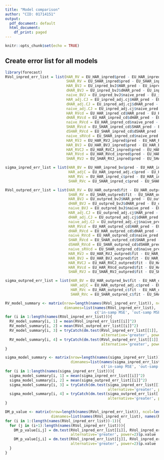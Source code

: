 ```yaml
---
title: "Model comparison"
author: "CID: 01714151"
output:
  pdf_document: default
  html_document:
    df_print: paged
---
```


```r
knitr::opts_chunk$set(echo = TRUE)
```

## Create error list for all models
```r
library(forecast)
RVol_inpred_err_list = list(HAR_RV = EU_HAR_inpred$pred - EU_HAR_inpred$true,
                            SHAR_RV = EU_SHAR_inpred$pred - EU_SHAR_inpred$true,
                            HAR_BVJ = EU_inpred_bvJ$HAR_pred - EU_inpred_bvJ$true,
                            dHAR_BVJ = EU_inpred_bvJ$dHAR_pred - EU_inpred_bvJ$true,
                            naive_BVJ = EU_inpred_bvJ$naive_pred - EU_inpred_bvJ$true,
                            HAR_adj.CJ = EU_inpred_adj.cj$HAR_pred - EU_inpred_adj.cj$true,
                            dHAR_adj.CJ = EU_inpred_adj.cj$dHAR_pred - EU_inpred_adj.cj$true,
                            naive_adj.CJ = EU_inpred_adj.cj$naive_pred - EU_inpred_adj.cj$true,
                            HAR_RVcd = EU_HAR_inpred_cd$HAR_pred - EU_HAR_inpred_cd$true,
                            dHAR_RVcd = EU_HAR_inpred_cd$dHAR_pred - EU_HAR_inpred_cd$true,
                            naive_RVcd = EU_HAR_inpred_cd$naive_pred - EU_HAR_inpred_cd$true,
                            SHAR_RVcd = EU_SHAR_inpred_cd$SHAR_pred - EU_SHAR_inpred_cd$true,
                            dSHAR_RVcd = EU_SHAR_inpred_cd$dSHAR_pred - EU_SHAR_inpred_cd$true,
                            naive_sRVcd = EU_SHAR_inpred_cd$naive_pred - EU_SHAR_inpred_cd$true,
                            HAR_RVJ = EU_HAR_RVJ_inpred$pred - EU_HAR_RVJ_inpred$true,
                            HAR_BVJ = EU_HAR_BVJ_inpred$pred - EU_HAR_BVJ_inpred$true,
                            HAR_RVCJ = EU_HAR_RVCJ_inpred$pred - EU_HAR_RVCJ_inpred$true,
                            HAR_RVcd = EU_HAR_RVcd_inpred$pred - EU_HAR_RVcd_inpred$true,
                            SHAR_RVJ = EU_SHAR_RVJ_inpred$pred - EU_SHAR_RVJ_inpred$true)

sigma_inpred_err_list = list(HAR_BV = EU_HAR_inpred_bv$pred - EU_HAR_inpred_bv$true,
                             HAR_adjC = EU_HAR_inpred_adj.c$pred - EU_HAR_inpred_adj.c$true,
                             HAR_RVc = EU_HAR_inpred_c$pred - EU_HAR_inpred_c$true,
                             SHAR_RVc = EU_SHAR_inpred_c$pred - EU_SHAR_inpred_c$true)

RVol_outpred_err_list = list(HAR_RV = EU_HAR_outpred$fit - EU_HAR_outpred$true,
                             SHAR_RV = EU_SHAR_outpred$fit - EU_SHAR_outpred$true,
                             HAR_BVJ = EU_outpred_bvJ$HAR_pred - EU_outpred_bvJ$true,
                             dHAR_BVJ = EU_outpred_bvJ$dHAR_pred - EU_outpred_bvJ$true,
                             naive_BVJ = EU_outpred_bvJ$naive_pred - EU_outpred_bvJ$true,
                             HAR_adj.CJ = EU_outpred_adj.cj$HAR_pred - EU_outpred_adj.cj$true,
                             dHAR_adj.CJ = EU_outpred_adj.cj$dHAR_pred - EU_outpred_adj.cj$true,
                             naive_adj.CJ = EU_outpred_adj.cj$naive_pred - EU_outpred_adj.cj$true,
                             HAR_RVcd = EU_HAR_outpred_cd$HAR_pred - EU_HAR_outpred_cd$true,
                             dHAR_RVcd = EU_HAR_outpred_cd$dHAR_pred - EU_HAR_outpred_cd$true,
                             naive_RVcd = EU_HAR_outpred_cd$naive_pred - EU_HAR_outpred_cd$true,
                             SHAR_RVcd = EU_SHAR_outpred_cd$SHAR_pred - EU_SHAR_outpred_cd$true,
                             dSHAR_RVcd = EU_SHAR_outpred_cd$dSHAR_pred - EU_SHAR_outpred_cd$true,
                             naive_sRVcd = EU_SHAR_outpred_cd$naive_pred - EU_SHAR_outpred_cd$true,
                             HAR_RVJ = EU_HAR_RVJ_outpred$fit - EU_HAR_RVJ_outpred$true,
                             HAR_BVJ = EU_HAR_BVJ_outpred$fit - EU_HAR_BVJ_outpred$true,
                             HAR_RVCJ = EU_HAR_RVCJ_outpred$fit - EU_HAR_RVCJ_outpred$true,
                             HAR_RVcd = EU_HAR_RVcd_outpred$fit - EU_HAR_RVcd_outpred$true,
                             SHAR_RVJ = EU_SHAR_RVJ_outpred$fit - EU_SHAR_RVJ_outpred$true)

sigma_outpred_err_list = list(HAR_BV = EU_HAR_outpred_bv$fit - EU_HAR_outpred_bv$true,
                              HAR_adjC = EU_HAR_outpred_adj.c$pred - EU_HAR_outpred_adj.c$true,
                              HAR_RVc = EU_HAR_outpred_c$fit - EU_HAR_outpred_c$true,
                              SHAR_RVc = EU_SHAR_outpred_c$fit - EU_SHAR_outpred_c$true)
```

```r
RV_model_summary <- matrix(nrow=length(names(RVol_inpred_err_list)), ncol=4,
                           dimnames=list(names(RVol_inpred_err_list), 
                                         c('in-samp MSE', 'out-samp MSE', 'in-samp p', 'out-samp p')))
for (i in 1:length(names(RVol_inpred_err_list))){
  RV_model_summary[i, 1] = mean(RVol_inpred_err_list[[i]]^2)
  RV_model_summary[i, 2] = mean(RVol_outpred_err_list[[i]]^2)
  RV_model_summary[i, 3] = tryCatch(dm.test(RVol_inpred_err_list[[1]], RVol_inpred_err_list[[i]],
                                            alternative='greater', power=2)$p.value, error = function(x) NA)
  RV_model_summary[i, 4] = tryCatch(dm.test(RVol_outpred_err_list[[1]], RVol_outpred_err_list[[i]],
                                            alternative='greater', power=2)$p.value, error = function(x) NA)
}

sigma_model_summary <- matrix(nrow=length(names(sigma_inpred_err_list)), ncol=4,
                              dimnames=list(names(sigma_inpred_err_list), 
                                            c('in-samp MSE', 'out-samp MSE', 'in-samp p', 'out-samp p')))
for (i in 1:length(names(sigma_inpred_err_list))){
  sigma_model_summary[i, 1] = mean(sigma_inpred_err_list[[i]]^2)
  sigma_model_summary[i, 2] = mean(sigma_outpred_err_list[[i]]^2)
  sigma_model_summary[i, 3] = tryCatch(dm.test(sigma_inpred_err_list[[1]], sigma_inpred_err_list[[i]],
                                               alternative='greater', power=2)$p.value, error = function(x) NA)
  sigma_model_summary[i, 4] = tryCatch(dm.test(sigma_outpred_err_list[[1]], sigma_outpred_err_list[[i]],
                                               alternative='greater', power=2)$p.value, error = function(x) NA)
}
```

```r
DM_p_value <- matrix(nrow=length(names(RVol_inpred_err_list)), ncol=length(names(RVol_inpred_err_list)),
                     dimnames=list(names(RVol_inpred_err_list), names(RVol_inpred_err_list)))
for (i in 1:(length(names(RVol_inpred_err_list))-1)){
  for (j in (i+1):length(names(RVol_inpred_err_list))){
    DM_p_value[i,j] = dm.test(RVol_inpred_err_list[[i]], RVol_inpred_err_list[[j]], 
                              alternative='greater', power=2)$p.value
    DM_p_value[j,i] = dm.test(RVol_inpred_err_list[[j]], RVol_inpred_err_list[[i]], 
                              alternative='greater', power=2)$p.value
  }
}
```



